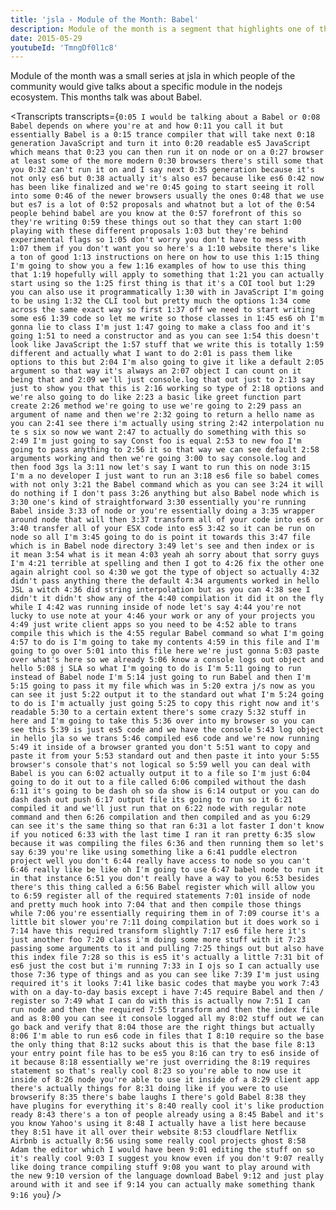 ```yaml
---
title: 'jsla - Module of the Month: Babel'
description: Module of the month is a segment that highlights one of the many npm modules that make Node.js so great. This month's module was babel
date: 2015-05-29
youtubeId: 'TmngDf0l1c8'
---
```



Module of the month was a small series at jsla in which people of the community would give talks about a specific module in the nodejs ecosystem. This months talk was about Babel.

<Transcripts
  transcripts={`
0:05
I would be talking about a Babel or
0:08
Babel depends on where you're at and how
0:11
you call it but essentially Babel is a
0:15
trance compiler that will take next
0:18
generation JavaScript and turn it into
0:20
readable es5 JavaScript which means that
0:23
you can then run it on node or on a
0:27
browser at least some of the more modern
0:30
browsers there's still some that you
0:32
can't run it on and I say next
0:35
generation because it's not only es6 but
0:38
actually it's also es7 because like es6
0:42
now has been like finalized and we're
0:45
going to start seeing it roll into some
0:46
of the newer browsers usually the ones
0:48
that we use but es7 is a lot of
0:52
proposals and whatnot but a lot of the
0:54
people behind babel are you know at the
0:57
forefront of this so they're writing
0:59
these things out so that they can start
1:00
playing with these different proposals
1:03
but they're behind experimental flags so
1:05
don't worry you don't have to mess with
1:07
them if you don't want you so here's a
1:10
website there's like a ton of good
1:13
instructions on here on how to use this
1:15
thing I'm going to show you a few
1:16
examples of how to use this thing that
1:19
hopefully will apply to something that
1:21
you can actually start using so the
1:25
first thing is that it's a COI tool but
1:29
you can also use it programmatically
1:30
with in JavaScript I'm going to be using
1:32
the CLI tool but pretty much the options
1:34
come across the same exact way so first
1:37
off we need to start writing some es6
1:39
code so let me write so those classes in
1:45
es6 oh I'm gonna lie to class I'm just
1:47
going to make a class foo and it's going
1:51
to need a constructor and as you can see
1:54
this doesn't look like JavaScript the
1:57
stuff that we write this is totally
1:59
different and actually what I want to do
2:01
is pass them like options to this but
2:04
I'm also going to give it like a default
2:05
argument so that way it's always an
2:07
object I can count on it being that and
2:09
we'll just console.log that out just to
2:13
say just to show you that this is
2:16
working so type of
2:18
options and we're also going to do like
2:23
a basic like greet function part create
2:26
method we're going to use we're going to
2:29
pass an argument of name and then we're
2:32
going to return a hello name as you can
2:41
see there i'm actually using string
2:42
interpolation nu te s six so now we want
2:47
to actually do something with this so
2:49
I'm just going to say Const foo is equal
2:53
to new foo I'm going to pass anything to
2:56
it so that way we can see default
2:58
arguments working and then we're going
3:00
to say console.log and then food 3gs la
3:11
now let's say I want to run this on node
3:15
I'm a no developer I just want to run an
3:18
es6 file so babel comes with not only
3:21
the Babel command which as you can see
3:24
it will do nothing if I don't pass
3:26
anything but also Babel node which is
3:30
one's kind of straightforward
3:30
essentially you're running Babel inside
3:33
of node or you're essentially doing a
3:35
wrapper around node that will then
3:37
transform all of your code into es6 or
3:40
transfer all of your ESX code into es5
3:42
so it can be run on node so all I'm
3:45
going to do is point it towards this
3:47
file which is in Babel node directory
3:49
let's see and then index or is it mean
3:54
what is it mean
4:03
yeah ah sorry about that sorry guys I'm
4:21
terrible at spelling and then I got to
4:26
fix the other one again alright cool so
4:30
we got the type of object so actually
4:32
didn't pass anything there the default
4:34
arguments worked in hello JSL a witch
4:36
did string interpolation but as you can
4:38
see I didn't it didn't show any of the
4:40
compilation it did it on the fly while I
4:42
was running inside of node let's say
4:44
you're not lucky to use note at your
4:46
your work or any of your projects you
4:49
just write client apps so you need to be
4:52
able to trans compile this which is the
4:55
regular Babel command so what I'm going
4:57
to do is I'm going to take my contents
4:59
in this file and I'm going to go over
5:01
into this file here we're just gonna
5:03
paste over what's here so we already
5:06
know a console logs out object and hello
5:08
j SLA so what I'm going to do is I'm
5:11
going to run instead of Babel node I'm
5:14
just going to run Babel and then I'm
5:15
going to pass it my file which was in
5:20
extra j/s now as you can see it just
5:22
output it to the standard out what I'm
5:24
going to do is I'm actually just going
5:25
to copy this right now and it's readable
5:30
to a certain extent there's some crazy
5:32
stuff in here and I'm going to take this
5:36
over into my browser so you can see this
5:39
is just es5 code and we have the console
5:43
log object in hello jla so we trans
5:46
compiled es6 code and we're now running
5:49
it inside of a browser granted you don't
5:51
want to copy and paste it from your
5:53
standard out and then paste it into your
5:55
browser's console that's not logical so
5:59
well you can deal with Babel is you can
6:02
actually output it to a file so I'm just
6:04
going to do it out to a file called
6:06
compiled without the dash
6:11
it's going to be dash oh so da show is
6:14
output or you can do dash dash out push
6:17
output file its going to run so it
6:21
compiled it and we'll just run that on
6:22
node with regular note command and then
6:26
compilation and then compiled and as you
6:29
can see it's the same thing so that ran
6:31
a lot faster I don't know if you noticed
6:33
with the last time I ran it ran pretty
6:35
slow because it was compiling the files
6:36
and then running them so let's say
6:39
you're like using something like a
6:41
puddle electron project well you don't
6:44
really have access to node so you can't
6:46
really like be like oh I'm going to use
6:47
babel node to run it in that instance
6:51
you don't really have a way to you
6:53
besides there's this thing called a
6:56
Babel register which will allow you to
6:59
register all of the required statements
7:01
inside of node and pretty much hook into
7:04
that and then compile those things while
7:06
you're essentially requiring them in of
7:09
course it's a little bit slower you're
7:11
doing compilation but it does work so i
7:14
have this required transform slightly
7:17
es6 file here it's just another foo
7:20
class i'm doing some more stuff with it
7:23
passing some arguments to it and pulling
7:25
things out but also have this index file
7:28
so this is es5 it's actually a little
7:31
bit of es6 just the cost but i'm running
7:33
in I ojs so I can actually use those
7:36
type of things and as you can see like
7:39
I'm just using required it's it looks
7:41
like basic codes that maybe you work
7:43
with on a day-to-day basis except i have
7:45
require Babel and then / register so
7:49
what I can do with this is actually now
7:51
I can run node and then the required
7:55
transform and then the index file and as
8:00
you can see it console logged all my
8:02
stuff out we can go back and verify that
8:04
those are the right things but actually
8:06
I'm able to run es6 code in files that I
8:10
require so the base the only thing that
8:12
sucks about this is that the base file
8:13
your entry point file has to be es5 you
8:16
can try to es6 inside of it because
8:18
essentially we're just overriding the
8:19
requires statement so that's really cool
8:23
so you're able to now use it inside of
8:26
node you're able to use it inside of a
8:29
client app there's actually things for
8:31
doing like if you were to use browserify
8:35
there's babe laughs I there's gold Babel
8:38
they have plugins for everything it's
8:40
really cool it's like production ready
8:43
there's a ton of people already using a
8:45
Babel and it's you know Yahoo's using it
8:48
I actually have a list here because they
8:51
have it all over their website
8:53
cloudflare Netflix Airbnb is actually
8:56
using some really cool projects ghost
8:58
Adam the editor which I would have been
9:01
editing the stuff on so it's really cool
9:03
I suggest you know even if you don't
9:07
really like doing trance compiling stuff
9:08
you want to play around with the new
9:10
version of the language download Babel
9:12
and just play around with it and see if
9:14
you can actually make something thank
9:16
you
`}
/>
